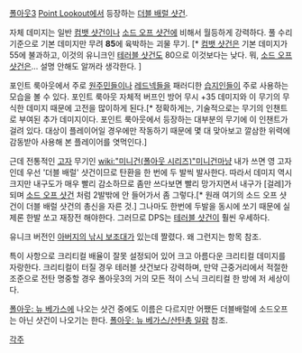 [[폴아웃3]] [[Point Lookout]]에서 등장하는 [[더블 배럴 샷건]]. 

자체 데미지는 일반 [[컴뱃 샷건]]이나 [[소드 오프 샷건]]에 비해서 월등하게 강력하다. 풀 수리 기준으로 기본 데미지만 무려 '''85'''에 육박하는 괴물 무기. [* [[컴뱃 샷건]]은 기본 데미지가 55에 불과하고, 이것의 유니크인 [[테러블 샷건]]도 80으로 이것보다는 낮다. 뭐, [[소드 오프 샷건]]은... 설명 안해도 알꺼라 생각한다. ]

포인트 룩아웃에서 주로 [[원주민]]들이나 [[레드넥]]들을 패러디한 [[습지인]]들이 주로 사용하는 모습을 볼 수 있다. 포인트 룩아웃 자체적 버프인 방어 무시 +35 데미지와 이 무기의 무식한 데미지 때문에 고전을 많이하게 된다.[* 정확하게는, 기술적으로는 무기의 인챈트로 부여된 추가 데미지이다. 포인트 룩아웃에서 등장하는 대부분의 무기에 이 인챈트가 걸려 있다. 대상이 플레이어일 경우에만 작동하기 때문에 몇 대 맞아보고 깔삼한 위력에 감동받아 사용해 본 플레이어를 엿먹인다.]

근데 전통적인 [[고자]] 무기인 [[wiki:"미니건(폴아웃 시리즈)"미니건]]마냥 내가 쓰면 영 고자인데 우선 '더블 배럴' 샷건이므로 탄환을 한 번에 두 발씩 발사한다. 따라서 데미지 역시 크지만 내구도가 매우 빨리 감소하므로 좀만 쓰다보면 빨리 망가지면서 내구가 [걸레]가 되며 [[소드 오프 샷건]] 처럼 2발밖에 안 들어가서 좀 그렇다.[* 원래 여기의 소드 오프 샷건이 더블 배럴 샷건의 총신을 자른 것.] 그나마도 한번에 두발을 동시에 쏘기 때문에 실제론 한발 쏘고 재장전 해야한다. 그러므로 DPS는 [[테러블 샷건]]이 훨씬 우세하다. 

유니크 버전인 [[아버지의 낚시 보조대]]가 있는데 짤렸다. 왜 그런지는 항목 참조.

특이 사항으로 크리티컬 배율이 잘못 설정되어 있어 크고 아름다운 크리티컬 데미지를 자랑한다. 크리티컬이 터질 경우 테러블 샷건보다 강력하며, 만약 근중거리에서 적절한 조준으로 전탄 명중할 경우 폴아웃3의 거의 모든 적이 스닉 크리티컬 한 방에 저 세상이다.

[[폴아웃: 뉴 베가스]]에 나오는 샷건 중에도 이름은 다르지만 어쨌든 더블배럴에 소드오프는 아닌 샷건이 나오기는 한다. [[폴아웃: 뉴 베가스/산탄총 일람]] 참조.

[[각주]]
